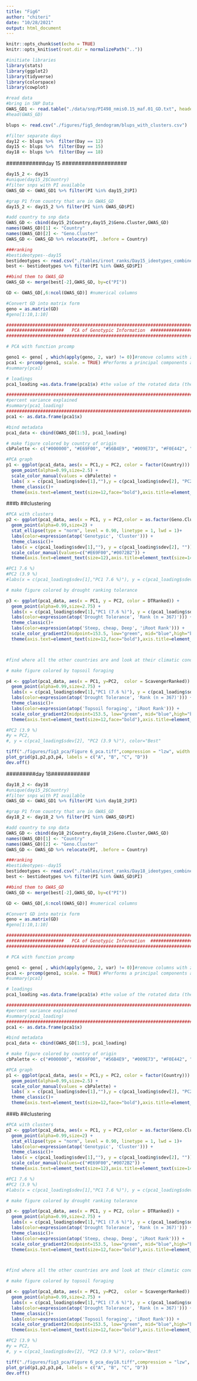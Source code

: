 ```yaml
---
title: "Fig6"
author: "chiteri"
date: "10/28/2021"
output: html_document
---
```


```r
knitr::opts_chunk$set(echo = TRUE)
knitr::opts_knit$set(root.dir = normalizePath(".."))
```


```r
#initiate libraries
library(stats)
library(ggplot2)
library(tidyverse)
library(colorspace)
library(cowplot) 

```

```r
#read data
#bring in SNP Data
GWAS_GD1 <- read.table("./data/snp/PI498_nmis0.15_maf.01_GD.txt", header = T)
#head(GWAS_GD)

blups <- read.csv("./figures/fig5_dendogram/blups_with_clusters.csv")

#filter separate days
day12 <- blups %>%  filter(Day == 12)
day15 <- blups %>%  filter(Day == 15)
day18 <- blups %>%  filter(Day == 18)
```

############day 15 ####################

```r
day15_2 <- day15
#unique(day15_2$Country)
#filter snps with PI available
GWAS_GD <- GWAS_GD1 %>% filter(PI %in% day15_2$PI)

#grap P1 from country that are in GWAS_GD
day15_2 <- day15_2 %>% filter(PI %in% GWAS_GD$PI)

#add country to snp data
GWAS_GD <- cbind(day15_2$Country,day15_2$Geno.Cluster,GWAS_GD) 
names(GWAS_GD)[1] <- "Country"
names(GWAS_GD)[2] <- "Geno.Cluster"
GWAS_GD <- GWAS_GD %>% relocate(PI, .before = Country)

###ranking
#bestideotypes--day15
bestideotypes <- read.csv("./tables/iroot_ranks/Day15_ideotypes_combined.csv")
best <- bestideotypes %>% filter(PI %in% GWAS_GD$PI)

##bind them to GWAS_GD
GWAS_GD <- merge(best[-2],GWAS_GD, by=c("PI"))

GD <- GWAS_GD[,6:ncol(GWAS_GD)] #numerical columns

#Convert GD into matrix form 
geno = as.matrix(GD)
#geno[1:10,1:10]

```

```r
###############################################################################           
######################   PCA of Genotypic Information  #########################
################################################################################       

# PCA with function prcomp

geno1 <- geno[ , which(apply(geno, 2, var) != 0)]#remove columns with zero variance
pca1 <- prcomp(geno1, scale. = TRUE) #Performs a principal components analysis on the given data matrix and returns the results as an object of class prcomp
#summary(pca1)

# loadings
pca1_loading =as.data.frame(pca1$x) #the value of the rotated data (the centred data multiplied by the rotation matrix) 

#####################################################################################
#percent variance explained
#summary(pca1_loading)
#####################################################################################
pca1 <- as.data.frame(pca1$x)

```

```r
#bind metadata
pca1_data <- cbind(GWAS_GD[1:5], pca1_loading) 
```

```r
# make figure colored by country of origin
cbPalette <- c("#000000", "#E69F00", "#56B4E9", "#009E73", "#F0E442", "#0072B2", "#D55E00", "#CC79A7")

#PCA graph
p1 <- ggplot(pca1_data, aes(x = PC1,y = PC2, color = factor(Country))) +
  geom_point(alpha=0.99,size=2.5) + 
  scale_color_manual(values = cbPalette) +
  labs( x = c(pca1_loading$sdev[1],""),y = c(pca1_loading$sdev[2], "PC2 (3.9 %)"), color="Country")+
  theme_classic()+
  theme(axis.text=element_text(size=12,face="bold"),axis.title=element_text(size=14,face="bold"))

```

###b
##clustering
```r
#PCA with clusters
p2 <- ggplot(pca1_data, aes(x = PC1, y = PC2,color = as.factor(Geno.Cluster))) +
  geom_point(alpha=0.99,size=2) +
  stat_ellipse(type = "norm", level = 0.90, linetype = 1, lwd = 1)+
  labs(color=expression(atop('Genotypic', 'Cluster'))) +
  theme_classic()+
  labs(x = c(pca1_loading$sdev[1],""), y = c(pca1_loading$sdev[2], ""))+
  scale_color_manual(values=c("#E69F00","#0072B2")) +
  theme(axis.text=element_text(size=12),axis.title=element_text(size=14,face="bold"))

#PC1 7.6 %)
#PC2 (3.9 %)
#labs(x = c(pca1_loading$sdev[1],"PC1 7.6 %)"), y = c(pca1_loading$sdev[2], "PC2 (3.9 %)"))+
```

```r
# make figure colored by drought ranking tolerance

p3 <- ggplot(pca1_data, aes(x = PC1, y = PC2, color = DTRanked)) +
  geom_point(alpha=0.99,size=2.75) +
  labs(x = c(pca1_loading$sdev[1],"PC1 (7.6 %)"), y = c(pca1_loading$sdev[2], "PC2 (3.9 %)"), color="Best")+
  labs(color=expression(atop('Drought Tolerance', 'Rank (n = 367)'))) +
  theme_classic()+
  labs(color=expression(atop('Steep, cheap, Deep', 'iRoot Rank'))) +
  scale_color_gradient2(midpoint=153.5, low="green", mid="blue",high="black", space ="Lab" )+
  theme(axis.text=element_text(size=12,face="bold"),axis.title=element_text(size=14,face="bold"))



#find where all the other countries are and look at their climatic conditions
```

```r
# make figure colored by topsoil foraging

p4 <- ggplot(pca1_data, aes(x = PC1, y=PC2,  color = ScavengerRanked)) +
  geom_point(alpha=0.99,size=2.75) +
  labs(x = c(pca1_loading$sdev[1],"PC1 (7.6 %)"), y = c(pca1_loading$sdev[2], ""), color="Best")+
  labs(color=expression(atop('Drought Tolerance', 'Rank (n = 367)'))) +
  theme_classic()+
  labs(color=expression(atop('Topsoil foraging', 'iRoot Rank'))) +
  scale_color_gradient2(midpoint=153.5, low="green", mid="blue",high="black", space ="Lab" )+
  theme(axis.text=element_text(size=12,face="bold"),axis.title=element_text(size=14,face="bold"))

#PC2 (3.9 %)
#y = PC2,
#, y = c(pca1_loading$sdev[2], "PC2 (3.9 %)"), color="Best"
```

```r


tiff("./figures/fig3_pca/Figure 6_pca.tiff",compression = "lzw", width = 10, height = 7, units = 'in', res = 300)
plot_grid(p1,p2,p3,p4, labels = c("A", "B", "C", "D"))
dev.off()
```

#########day 18############

```r
day18_2 <- day18
#unique(day15_2$Country)
#filter snps with PI available
GWAS_GD <- GWAS_GD1 %>% filter(PI %in% day18_2$PI)

#grap P1 from country that are in GWAS_GD
day18_2 <- day18_2 %>% filter(PI %in% GWAS_GD$PI)

#add country to snp data
GWAS_GD <- cbind(day18_2$Country,day18_2$Geno.Cluster,GWAS_GD) 
names(GWAS_GD)[1] <- "Country"
names(GWAS_GD)[2] <- "Geno.Cluster"
GWAS_GD <- GWAS_GD %>% relocate(PI, .before = Country)

###ranking
#bestideotypes--day15
bestideotypes <- read.csv("./tables/iroot_ranks/Day18_ideotypes_combined.csv")
best <- bestideotypes %>% filter(PI %in% GWAS_GD$PI)

##bind them to GWAS_GD
GWAS_GD <- merge(best[-2],GWAS_GD, by=c("PI"))

GD <- GWAS_GD[,6:ncol(GWAS_GD)] #numerical columns

#Convert GD into matrix form 
geno = as.matrix(GD)
#geno[1:10,1:10]

```

```r
###############################################################################           
######################   PCA of Genotypic Information  #########################
################################################################################       

# PCA with function prcomp

geno1 <- geno[ , which(apply(geno, 2, var) != 0)]#remove columns with zero variance
pca1 <- prcomp(geno1, scale. = TRUE) #Performs a principal components analysis on the given data matrix and returns the results as an object of class prcomp
#summary(pca1)

# loadings
pca1_loading =as.data.frame(pca1$x) #the value of the rotated data (the centred data multiplied by the rotation matrix) 

#####################################################################################
#percent variance explained
#summary(pca1_loading)
#####################################################################################
pca1 <- as.data.frame(pca1$x)

```

```r
#bind metadata
pca1_data <- cbind(GWAS_GD[1:5], pca1_loading) 
```

```r
# make figure colored by country of origin
cbPalette <- c("#000000", "#E69F00", "#56B4E9", "#009E73", "#F0E442", "#0072B2", "#D55E00", "#CC79A7")

#PCA graph
p1 <- ggplot(pca1_data, aes(x = PC1,y = PC2, color = factor(Country))) +
  geom_point(alpha=0.99,size=2.5) + 
  scale_color_manual(values = cbPalette) +
  labs( x = c(pca1_loading$sdev[1],""),y = c(pca1_loading$sdev[2], "PC2 (3.9 %)"), color="Country")+
  theme_classic()+
  theme(axis.text=element_text(size=12,face="bold"),axis.title=element_text(size=14,face="bold"))

```

###b
##clustering
```r
#PCA with clusters
p2 <- ggplot(pca1_data, aes(x = PC1, y = PC2,color = as.factor(Geno.Cluster))) +
  geom_point(alpha=0.99,size=2) +
  stat_ellipse(type = "norm", level = 0.90, linetype = 1, lwd = 1)+
  labs(color=expression(atop('Genotypic', 'Cluster'))) +
  theme_classic()+
  labs(x = c(pca1_loading$sdev[1],""), y = c(pca1_loading$sdev[2], ""))+
  scale_color_manual(values=c("#E69F00","#0072B2")) +
  theme(axis.text=element_text(size=12),axis.title=element_text(size=14,face="bold"))

#PC1 7.6 %)
#PC2 (3.9 %)
#labs(x = c(pca1_loading$sdev[1],"PC1 7.6 %)"), y = c(pca1_loading$sdev[2], "PC2 (3.9 %)"))+
```

```r
# make figure colored by drought ranking tolerance

p3 <- ggplot(pca1_data, aes(x = PC1, y = PC2, color = DTRanked)) +
  geom_point(alpha=0.99,size=2.75) +
  labs(x = c(pca1_loading$sdev[1],"PC1 (7.6 %)"), y = c(pca1_loading$sdev[2], "PC2 (3.9 %)"), color="Best")+
  labs(color=expression(atop('Drought Tolerance', 'Rank (n = 367)'))) +
  theme_classic()+
  labs(color=expression(atop('Steep, cheap, Deep', 'iRoot Rank'))) +
  scale_color_gradient2(midpoint=153.5, low="green", mid="blue",high="black", space ="Lab" )+
  theme(axis.text=element_text(size=12,face="bold"),axis.title=element_text(size=14,face="bold"))



#find where all the other countries are and look at their climatic conditions
```

```r
# make figure colored by topsoil foraging

p4 <- ggplot(pca1_data, aes(x = PC1, y=PC2,  color = ScavengerRanked)) +
  geom_point(alpha=0.99,size=2.75) +
  labs(x = c(pca1_loading$sdev[1],"PC1 (7.6 %)"), y = c(pca1_loading$sdev[2], ""), color="Best")+
  labs(color=expression(atop('Drought Tolerance', 'Rank (n = 367)'))) +
  theme_classic()+
  labs(color=expression(atop('Topsoil foraging', 'iRoot Rank'))) +
  scale_color_gradient2(midpoint=153.5, low="green", mid="blue",high="black", space ="Lab" )+
  theme(axis.text=element_text(size=12,face="bold"),axis.title=element_text(size=14,face="bold"))

#PC2 (3.9 %)
#y = PC2,
#, y = c(pca1_loading$sdev[2], "PC2 (3.9 %)"), color="Best"
```

```r


tiff("./figures/fig3_pca/Figure 6_pca_day18.tiff",compression = "lzw", width = 10, height = 7, units = 'in', res = 300)
plot_grid(p1,p2,p3,p4, labels = c("A", "B", "C", "D"))
dev.off()
```
